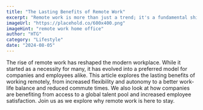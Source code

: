 ```yaml
---
title: "The Lasting Benefits of Remote Work"
excerpt: "Remote work is more than just a trend; it's a fundamental shift in how we approach our careers and work-life balance."
imageUrl: "https://placehold.co/600x400.png"
imageHint: "remote work home office"
author: "HTG"
category: "Lifestyle"
date: "2024-08-05"
---
```


The rise of remote work has reshaped the modern workplace. While it started as a necessity for many, it has evolved into a preferred model for companies and employees alike. This article explores the lasting benefits of working remotely, from increased flexibility and autonomy to a better work-life balance and reduced commute times. We also look at how companies are benefiting from access to a global talent pool and increased employee satisfaction. Join us as we explore why remote work is here to stay.